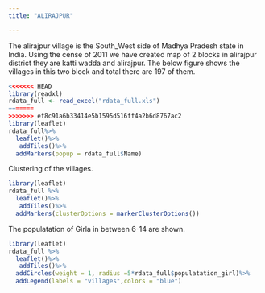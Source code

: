 ```yaml
---
title: "ALIRAJPUR"

---
```

The alirajpur village is the South_West side of Madhya Pradesh state in India.
Using the cense of 2011 we have created map of 2 blocks in alirajpur district they are katti wadda and alirajpur.
The below figure shows the villages in this two block and total there are 197 of them.
```r
<<<<<<< HEAD
library(readxl)
rdata_full <- read_excel("rdata_full.xls")
=======
>>>>>>> ef8c91a6b33414e5b1595d516ff4a2b6d8767ac2
library(leaflet)
rdata_full%>%
  leaflet()%>%
   addTiles()%>%
  addMarkers(popup = rdata_full$Name)
```
Clustering of the villages.
```r
library(leaflet)
rdata_full %>%
  leaflet()%>%
   addTiles()%>%
  addMarkers(clusterOptions = markerClusterOptions())
```
The populatation of Girla in between 6-14 are shown.
```r
library(leaflet)
rdata_full %>%
  leaflet()%>%
   addTiles()%>%
  addCircles(weight = 1, radius =5*rdata_full$populatation_girl)%>%
  addLegend(labels = "villages",colors = "blue")
```


